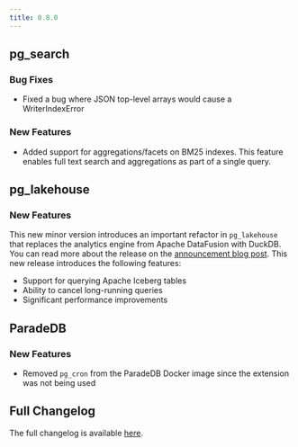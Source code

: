 ```yaml
---
title: 0.8.0
---
```


## pg_search

### Bug Fixes

- Fixed a bug where JSON top-level arrays would cause a WriterIndexError

### New Features

- Added support for aggregations/facets on BM25 indexes. This feature enables full text search and aggregations as part of a single query.

## pg_lakehouse

### New Features

This new minor version introduces an important refactor in `pg_lakehouse` that replaces the analytics engine from Apache DataFusion with DuckDB. You
can read more about the release on the [announcement blog post](https://blog.paradedb.com/pages/iceberg_lakehouse). This new release introduces the
following features:

- Support for querying Apache Iceberg tables
- Ability to cancel long-running queries
- Significant performance improvements

## ParadeDB

### New Features

- Removed `pg_cron` from the ParadeDB Docker image since the extension was not being used

## Full Changelog

The full changelog is available [here](https://github.com/paradedb/paradedb/releases/tag/v0.8.0).
